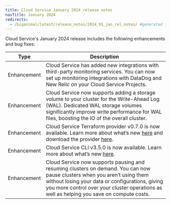 ```yaml
---
title: Cloud Service January 2024 release notes
navTitle: January 2024
redirects:
  - /biganimal/latest/release_notes/2024_01_jan_rel_notes/ #generated for BigAnimal URL path removal branch
---
```


Cloud Service's January 2024 release includes the following enhancements and bug fixes:

| Type | Description |
|------|-------------|
| Enhancement | Cloud Service has added new integrations with third-party monitoring services. You can now set up monitoring integrations with DataDog and New Relic on your Cloud Service Projects. |
| Enhancement | Cloud Service now supports adding a storage volume to your cluster for the Write-Ahead Log (WAL). Dedicated WAL storage volumes significantly improve write performance for WAL files, boosting the IO of the overall cluster. |
| Enhancement | Cloud Service Terraform provider v0.7.0 is now available. Learn more about what’s new [here](https://github.com/EnterpriseDB/terraform-provider-biganimal/releases/tag/v0.7.0) and download the provider [here](https://registry.terraform.io/providers/EnterpriseDB/biganimal/latest). |
| Enhancement | Cloud Service CLI v3.5.0 is now available. Learn more about what’s new [here](https://cli.biganimal.com/versions/v3.5.0/). |
| Enhancement | Cloud Service now supports pausing and resuming clusters on demand. You can now pause clusters when you aren’t using them without losing your data or configurations, giving you more control over your cluster operations as well as helping you save on compute costs. |



